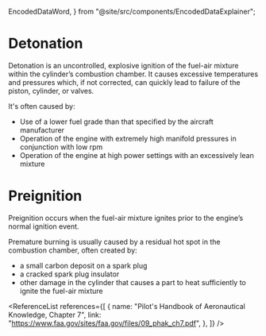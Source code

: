   EncodedDataWord,
} from "@site/src/components/EncodedDataExplainer";

# Detonation

Detonation is an uncontrolled, explosive ignition of the fuel-air mixture within
the cylinder’s combustion chamber. It causes excessive temperatures and
pressures which, if not corrected, can quickly lead to failure of the piston,
cylinder, or valves.

It's often caused by:

- Use of a lower fuel grade than that specified by the aircraft manufacturer
- Operation of the engine with extremely high manifold pressures in conjunction
  with low rpm
- Operation of the engine at high power settings with an excessively lean
  mixture

# Preignition

Preignition occurs when the fuel-air mixture ignites prior to the engine’s
normal ignition event.

Premature burning is usually caused by a residual hot spot in the combustion
chamber, often created by:

- a small carbon deposit on a spark plug
- a cracked spark plug insulator
- other damage in the cylinder that causes a part to heat sufficiently to ignite
  the fuel-air mixture

<ReferenceList
  references={[
    {
      name: "Pilot's Handbook of Aeronautical Knowledge, Chapter 7",
      link: "https://www.faa.gov/sites/faa.gov/files/09_phak_ch7.pdf",
    },
  ]}
/>
